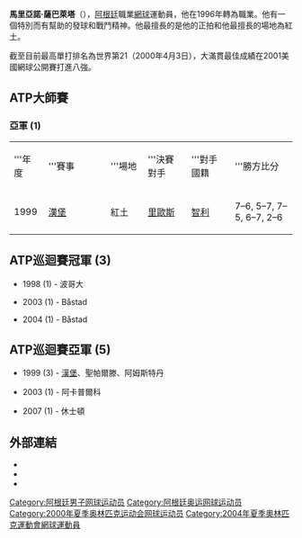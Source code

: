 {{Infobox 网球
|姓名=Mariano Zabaleta
|照片=Mariano Zabaleta and Carlos Moya.JPG
|国籍={{flagicon|ARG}}阿根廷
|生年=1978年
|生日=2月28日
|出生地=阿根廷Tandil
|居住地=阿根廷Tandil
|身高=182
|体重=77
|持拍手=右
|反拍=雙手
|转职业年=1996年
|球拍=
|球衣=
|球鞋=
|单打最高排名=21（2000年4月3日）
|双打最高排名=174 （2003年7月）
|现单打排名=
|现双打排名=
|单打冠军头衔=3
|双打冠军头衔=0
|职业战绩=
|奖金=3,154,533[[美元|美元]] 
|澳网最好成绩=第三輪（2000）
|法网最好成绩=第四輪（2002、2003）
|温网最好成绩=第一輪<br />（2000、2001、2002、2003）
|美网最好成绩=八強（[[2001年美國網球公開賽男子單打比賽|2001]]）
|大满贯个数=个（單打个）
|奥运会最好成绩=
}}

'''馬里亞諾·薩巴萊塔'''（{{bd|1978年|2月28日}}），[[阿根廷|阿根廷]]職業[[網球|網球]]運動員，他在1996年轉為職業。他有一個特別而有幫助的發球和戰鬥精神。他最擅長的是他的正拍和他最擅長的場地為紅土。

截至目前最高單打排名為世界第21（2000年4月3日），大滿貫最佳成績在2001美國網球公開賽打進八強。

==ATP大師賽==
===亞軍 (1)===
{| class="wikitable"
|width="50"|'''年度
|width="175"|'''賽事
|width="75"|'''場地
|width="100"|'''決賽對手
|width="100"|'''對手國籍
|width="175"|'''勝方比分
|-bgcolor="#EBC2AF"
| 1999
| [[漢堡大師賽|漢堡]]
| 紅土
| [[马塞洛·里奥斯|里歐斯]]
| {{flagicon|CHI}} [[智利|智利]] 
|  7–6, 5–7, 7–5, 6–7, 2–6
|}

==ATP巡迴賽冠軍 (3)==

* 1998 (1) - 波哥大

* 2003 (1) - Båstad

* 2004 (1) - Båstad

==ATP巡迴賽亞軍 (5)==

* 1999 (3) - [[漢堡|漢堡]]、聖帕爾滕、阿姆斯特丹

* 2003 (1) - 阿卡普爾科

* 2007 (1) - 休士頓

==外部連結==
* {{ATP|id=Z073}}
* {{ITF Profile|id=10010054}}
* {{DavisCupplayerlink|id=10010054}}

{{DEFAULTSORT:Zabaleta, Mariano}}

[[Category:阿根廷男子网球运动员|Category:阿根廷男子网球运动员]]
[[Category:阿根廷奥运网球运动员|Category:阿根廷奥运网球运动员]]
[[Category:2000年夏季奥林匹克运动会网球运动员|Category:2000年夏季奥林匹克运动会网球运动员]]
[[Category:2004年夏季奧林匹克運動會網球運動員|Category:2004年夏季奧林匹克運動會網球運動員]]
